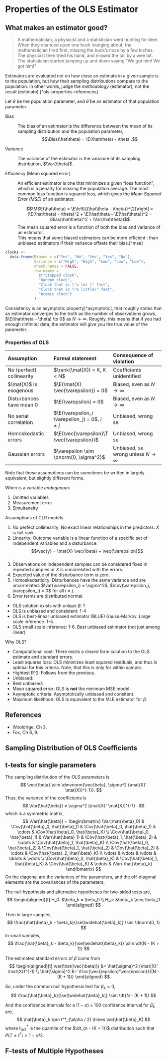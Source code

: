 # Properties of the OLS Estimator

## What makes an estimator good?

> A mathematician, a physicist and a statistician went hunting for deer. When
> they chanced upon one buck lounging about, the mathematician fired first,
> missing the buck's nose by a few inches. The physicist then tried his hand, and
> missed the tail by a wee bit. The statistician started jumping up and down
> saying "We got him! We got him!"

Estimators are evaluated not on how close an estimate in a given sample is to the population, but how their sampling distributions compare to the population.
In other words, judge the *methodology* (estimator), not the *result* (estimate).[^ols-properties-references]

Let $\theta$ be the population parameter, and $\hat\theta$ be an estimator of that population parameter.

Bias

:   The bias of an estimator is the difference between the mean of its sampling distribution and the population parameter, $$\Bias(\hat\theta) = \E(\hat\theta) - \theta .$$

Variance

:   The variance of the estimator is the variance of its sampling distribution, $\Var(\theta)$.

Efficiency (Mean squared error)

:   An efficient estimator is one that minimizes a given "loss function", which is a penalty for missing the population average. The most common loss function is squared loss, which gives the *Mean Squared Error (MSE)* of an estimator.
:   $$\MSE(\hat\theta) = \E\left[{(\hat\theta - \theta)}^{2}\right] =  (\E(\hat\theta) - \theta)^2 + \E(\hat\theta - \E(\hat\theta))^2 = \Bias(\hat\theta)^2 + \Var(\hat\theta)$$
:   The mean squared error is a function of both the bias and variance of an estimator.
:   This means that some biased estimators can be more efficient :   than unbiased estimators if their variance offsets their bias.[^mse]

```r
clocks <-
  data.frame(Biased = c("Yes", "No", "Yes", "Yes", "No"),
             Variance = c("High", "High", "Low", "Low", "Low"),
             check.names = FALSE,
             row.names =
               c("Stopped clock",
               "Random clock",
               "Clock that is \"a lot \" fast",
               "Clock that is \"a little\" fast",
               "Atomic clock")
             )
```


Consistency is an asymptotic property[^asymptotic], that roughly states that an estimator converges to the truth as the number of observations grows, $\E(\hat\theta - \theta) \to 0$ as $N \to \infty$.
Roughly, this means that if you had enough (infinite) data, the estimator will give you the true value of the parameter.

### Properties of OLS


| Assumption | Formal statement | Consequence of violation |
|:-------------------|:-------------------|:-----------------------|
| No (perfect) collinearity | $\rank(\mat{X}) = K, K < N$ | Coefficients unidentified |
| $\mat{X}$ is exogenous | $\E(\mat{X} \vec{\varepsilon}) = 0$ | Biased, even as $N \to \infty$ |
| Disturbances have mean 0 | $\E(\varepsilon) = 0$ | Biased, even as $N \to \infty$ |
| No serial correlation | $\E(\varepsilon_i \varepsilon_j) = 0$, $i \neq j$ | Unbiased, wrong se |
| Homoskedastic errors | $\E(\vec{\varepsilon}\T \vec{\varepsilon})$ | Unbiased, wrong se |
| Gaussian errors | $\varepsilon \sim \dnorm(0, \sigma^2)$ | Unbiased, se wrong unless $N \to \infty$ |

<!--
1. Nonlinearity
    - Result: biased/inconsistent estimates
    - Diagnose: scatterplots, added variable plots, component-plus-residual plots
    - Correct: transformations, polynomials, different model
2. iid/random sample
    - Result: no bias with appropriate alternative assumptions (structured dependence)
    - Result (ii): violations imply heteroskedasticity
    - Result (iii): outliers from different distributions can cause inefficiency/bias
    - Diagnose/Correct: next week!
3. Perfect collinearity
    - Result: can't run OLS
    - Diagnose/correct: drop one collinear term
4. Zero conditional mean error
    - Result: biased/inconsistent estimates
    - Diagnose: very difficult
    - Correct: instrumental variables (Gov 2002)
5. Heteroskedasticity
    - Result: SEs are biased (usually downward)
    - Diagnose/correct: next week!
6. Non-Normality
    - Result: critical values for $t$ and $F$ tests wrong
    - Diagnose: checking the (studentized) residuals, QQ-plots, etc
    - Correct: transformations, add variables to $\X$, different model
-->   

Note that these assumptions can be sometimes be written in largely equivalent, but slightly different forms.

When is a variable *endogenous*

1. Omitted variables
2. Measurement error
3. Simultaneity

Assumptions of CLR models

1. No perfect collinearity: No exact linear relationships in the predictors. $X$ is full rank.
2. Linearity: Outcome variable is a linear function of a specific set of independent variables and a disturbance: $$\vec{y} = \mat{X} \vec{\beta} + \vec{\varepsilon}$$.
3. Observations on independent samples can be considered fixed in repeated samples or $X$ is uncorrelated with the errors.
4. Expected value of the disturbance term is zero.
5. Homoskedasticity: Disturbances have the same variance and are uncorrelated: $\var(\varepsilon_i) = \sigma^2$, $\cov(\varepsilon_i, \varepsilon_j) = 0$ for all $i \neq j$.
6. Error terms are distributed normal.


- OLS solution exists with unique $\beta$: 1
- OLS is unbiased and consistent: 1-4
- OLS is best-linear unbiased estimator (BLUE) Gauss-Markov. Large scale inference. 1-5.
- OLS small scale inference: 1-6. Best unbiased estimator (not just among linear)

Why OLS?

- Computational cost: There exists a closed form solution to the OLS estimate and standard errors.
- Least squares loss: OLS minimizes least squared residuals, and thus is optimal for this criteria. Note, that this is only for within sample.
- Hightest R^2: Follows from the previous.
- Unbiased:
- Best unbiased:
- Mean squared error: OLS is **not** the minimum MSE model.
- Asymptotic criteria: Asymptotically unbiased and consitent.
- Maximum likelihood: OLS is equivalent to the MLE estimator for $\beta$.


## References

- Wooldrige, Ch 3.
- Fox, Ch 6, 9.


## Sampling Distribution of OLS Coefficients

## t-tests for single parameters

The sampling distribution of the OLS parameters is
$$
\vec{\beta} \sim \dmvnorm(\vec{beta}, \sigma^2 (\mat{X}' \mat{X})^{-1}).
$$
Thus, the variance of the coefficients is
$$
\Var(\hat{\beta}) = \sigma^2 (\mat{X}' \mat{X})^{-1} .
$$
which is a symmetric matrix,
$$
\Var(\hat{\beta}) =
\begin{bmatrix}
\Var(\hat{\beta}_0) & \Cov(\hat{\beta}_0, \hat{\beta}_1) & \Cov(\hat{\beta}_0, \hat{\beta}_1) & \cdots & \Cov(\hat{\beta}_0, \hat{\beta}_K) \\
\Cov(\hat{\beta}_0, \hat{\beta}_1) & \Var(\hat{\beta}_1) & \Cov(\hat{\beta}_1, \hat{\beta}_2) & \cdots & \Cov(\hat{\beta}_1, \hat{\beta}_K) \\
\Cov(\hat{\beta}_0, \hat{\beta}_2) & \Cov(\hat{\beta}_1, \hat{\beta}_2) & \Cov(\hat{\beta}_2) & \cdots & \Cov(\hat{\beta}_2, \hat{\beta}_K) \\
\vdots & \vdots & \vdots & \ddots & \vdots \\
\Cov(\hat{\beta}_0, \hat{\beta}_K) & \Cov(\hat{\beta}_1, \hat{\beta}_K) & \Cov(\hat{\beta}_K) & \cdots & \Var( \hat{\beta}_k)
\end{bmatrix}
$$
On the diagonal are the variances of the parameters, and the off-diagonal elements are the covariances of the parameters.

The null hypothesis and alternative hypotheses for two-sided tests are,
$$
\begin{aligned}[t]
H_0: &\beta_k = \beta_0 \\
H_a: &\beta_k \neq \beta_0
\end{aligned}
$$

Then in large samples,
$$
\frac{\hat{\beta}_k - \beta_k}{\se(\widehat{\beta}_k)} \sim \dnorm(0, 1)
$$
In small samples,
$$
\frac{\hat{\beta}_k - \beta_k}{\se(\widehat{\beta}_k)} \sim \dt{N - (K + 1)}
$$


The estimated standard errors of $\hat{\beta}$ come from
$$
\begin{aligned}[t]
\var(\hat{\vec{\beta}}) &= \hat{\sigma}^2 (\mat{X}' \mat{X})^{-1} \\
\hat{\sigma}^2 &= \frac{\vec{\epsilon}'\vec{epsilon}}{(N - (K + 1))}
\end{aligned}
$$

So, under the common null hypothesis test for $\beta_k = 0$,
$$
\frac{\hat{\beta}_k}{\se(\widehat{\beta}_k)} \sim \dt{N - (K + 1)}
$$

And the confidence intervals for a $(1 - \alpha) \times 100$ confidence interval for  $\hat{\beta}_k$ are,
$$
\hat{\beta}_k \pm t^*_{\alpha / 2} \times \se(\hat{\beta}_K)
$$
where $t^*_{\alpha / 2}$ is the quantile of the $\dt_{n - (K + 1)}$ distribution such that $P(T \leq t^*) > 1 - \alpha / 2$.


## F-tests of Multiple Hypotheses
